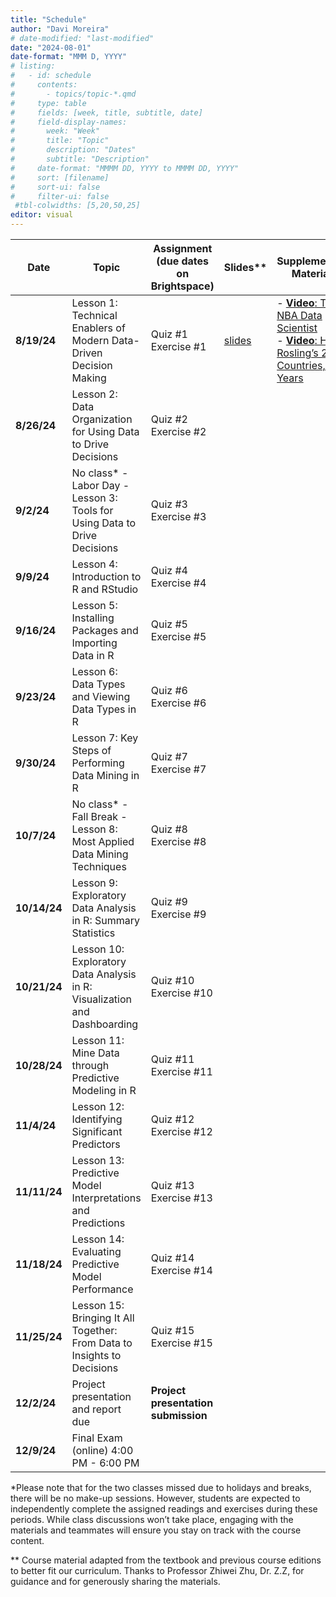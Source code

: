 ```yaml
---
title: "Schedule"
author: "Davi Moreira"
# date-modified: "last-modified"
date: "2024-08-01"
date-format: "MMM D, YYYY"
# listing:
#   - id: schedule
#     contents:
#       - topics/topic-*.qmd
#     type: table
#     fields: [week, title, subtitle, date]
#     field-display-names:
#       week: "Week"
#       title: "Topic"
#       description: "Dates"
#       subtitle: "Description"
#     date-format: "MMMM DD, YYYY to MMMM DD, YYYY"
#     sort: [filename]
#     sort-ui: false
#     filter-ui: false
 #tbl-colwidths: [5,20,50,25]
editor: visual
---
```


| **Date**     | **Topic**                                                                               | **Assignment (due dates on Brightspace)**               | **Slides\*\*** | **Supplementary Materials** |
|--------------|-----------------------------------------------------------------------------------------|---------------------------------------------------------|------------|-----------------------------|
| **8/19/24**  | Lesson 1: Technical Enablers of Modern Data-Driven Decision Making                      | Quiz #1<br>Exercise #1 | [slides](/lecture_slides/01_lesson_m3dm/01_lesson_m3dm.html){target="_blank"} | - [**Video**: The NBA Data Scientist](https://www.youtube.com/watch?v=MpLHMKTolVw&list=PLkIselvEzpM5nFf4nu--q2OGccA_0alYO){target="_blank"}<br>- [**Video**: Hans Rosling's 200 Countries, 200 Years](https://www.youtube.com/watch?v=jbkSRLYSojo&list=PLkIselvEzpM5nFf4nu--q2OGccA_0alYO&index=1){target="_blank"}  |
| **8/26/24**  | Lesson 2: Data Organization for Using Data to Drive Decisions                           | Quiz #2<br>Exercise #2                                   |            |                             |
| **9/2/24**   | No class* - Labor Day - Lesson 3: Tools for Using Data to Drive Decisions               | Quiz #3<br>Exercise #3                                   |            |                             |
| **9/9/24**   | Lesson 4: Introduction to R and RStudio                                                 | Quiz #4<br>Exercise #4                                   |            |                             |
| **9/16/24**  | Lesson 5: Installing Packages and Importing Data in R                                   | Quiz #5<br>Exercise #5                                   |            |                             |
| **9/23/24**  | Lesson 6: Data Types and Viewing Data Types in R                                        | Quiz #6<br>Exercise #6                                   |            |                             |
| **9/30/24**  | Lesson 7: Key Steps of Performing Data Mining in R                                      | Quiz #7<br>Exercise #7                                   |            |                             |
| **10/7/24**  | No class* - Fall Break - Lesson 8: Most Applied Data Mining Techniques                  | Quiz #8<br>Exercise #8                                   |            |                             |
| **10/14/24** | Lesson 9: Exploratory Data Analysis in R: Summary Statistics                            | Quiz #9<br>Exercise #9                                   |            |                             |
| **10/21/24** | Lesson 10: Exploratory Data Analysis in R: Visualization and Dashboarding               | Quiz #10<br>Exercise #10                                 |            |                             |
| **10/28/24** | Lesson 11: Mine Data through Predictive Modeling in R                                   | Quiz #11<br>Exercise #11                                 |            |                             |
| **11/4/24**  | Lesson 12: Identifying Significant Predictors                                           | Quiz #12<br>Exercise #12                                 |            |                             |
| **11/11/24** | Lesson 13: Predictive Model Interpretations and Predictions                             | Quiz #13<br>Exercise #13                                 |            |                             |
| **11/18/24** | Lesson 14: Evaluating Predictive Model Performance                                      | Quiz #14<br>Exercise #14                                 |            |                             |
| **11/25/24** | Lesson 15: Bringing It All Together: From Data to Insights to Decisions                 | Quiz #15<br>Exercise #15                                 |            |                             |
| **12/2/24**  | Project presentation and report due                                                     | **Project presentation submission**                      |            |                             |
| **12/9/24**  | Final Exam (online) 4:00 PM - 6:00 PM                                                   |                                                         |            |                             |

\*Please note that for the two classes missed due to holidays and breaks, there will be no make-up sessions. However, students are expected to independently complete the assigned readings and exercises during these periods. While class discussions won't take place, engaging with the materials and teammates will ensure you stay on track with the course content.

\*\* Course material adapted from the textbook and previous course editions to better fit our curriculum. Thanks to Professor Zhiwei Zhu, Dr. Z.Z, for guidance and for generously sharing the materials.

